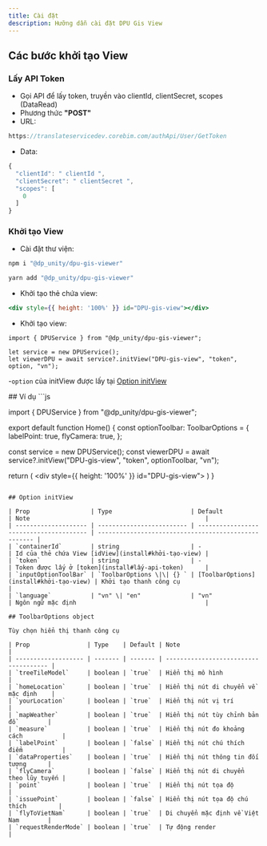 ```yaml
---
title: Cài đặt
description: Hưỡng dẫn cài đặt DPU Gis View
---
```



## Các bước khởi tạo View

<div className='fd-steps [&_h3]:fd-step'>
 
### Lấy API Token
- Gọi API để lấy token, truyền vào clientId, clientSecret, scopes (DataRead)
- Phương thức **"POST"**
- URL: 
```js 
https://translateservicedev.corebim.com/authApi/User/GetToken
```
- Data: 
```js
{
  "clientId": " clientId ",
  "clientSecret": " clientSecret ",
  "scopes": [
    0
  ]
}
```
### Khởi tạo View
- Cài đặt thư viện:
```ts tab="npm"
npm i "@dp_unity/dpu-gis-viewer"
```
```ts tab="yarn"
yarn add "@dp_unity/dpu-gis-viewer"
```
- Khởi tạo thẻ chứa view:
```jsx
<div style={{ height: '100%' }} id="DPU-gis-view"></div>
```
- Khởi tạo view:
```tsx
import { DPUService } from "@dp_unity/dpu-gis-viewer";

let service = new DPUService();
let viewerDPU = await service?.initView("DPU-gis-view", "token", option, "vn");

````
-`option` của initView được lấy tại [Option initView](install#toolbaroptions-object)
</div>
## Ví dụ
```js

import { DPUService } from "@dp_unity/dpu-gis-viewer";

export default function Home() {
  const optionToolbar: ToolbarOptions = {
      labelPoint: true,
      flyCamera: true,
  };

  const service = new DPUService();
  const viewerDPU = await service?.initView("DPU-gis-view", "token", optionToolbar, "vn");

  return (
    <div style={{ height: '100%' }} id="DPU-gis-view"></div>
  )
}
````

## Option initView

| Prop                 | Type                      | Default                                 | Note                                                 |
| -------------------- | ------------------------- | --------------------------------------- | ---------------------------------------------------- |
| `containerId`        | string                    | -                                       | Id của thẻ chứa View [idView](install#khởi-tạo-view) |
| `token`              | string                    | -                                       | Token được lấy ở [token](install#lấy-api-token)      |
| `inputOptionToolBar` | `ToolbarOptions \|\| {} ` | [ToolbarOptions](install#khởi-tạo-view) | Khởi tạo thanh công cụ                               |
| `language`           | "vn" \| "en"              | "vn"                                    | Ngôn ngữ mặc định                                    |

## ToolbarOptions object

Tùy chọn hiển thị thanh công cụ

| Prop                | Type    | Default | Note                                  |
| ------------------- | ------- | ------- | ------------------------------------- |
| `treeTileModel`     | boolean | `true`  | Hiển thị mô hình                      |
| `homeLocation`      | boolean | `true`  | Hiển thị nút di chuyển về mặc định    |
| `yourLocation`      | boolean | `true`  | Hiển thị nút vị trí                   |
| `mapWeather`        | boolean | `true`  | Hiển thị nút tùy chỉnh bản đồ         |
| `measure`           | boolean | `true`  | Hiển thị nút đo khoảng cách           |
| `labelPoint`        | boolean | `false` | Hiển thị nút chú thích điểm           |
| `dataProperties`    | boolean | `true`  | Hiển thị nút thông tin đối tượng      |
| `flyCamera`         | boolean | `false` | Hiển thị nút di chuyển theo lũy tuyến |
| `point`             | boolean | `true`  | Hiển thị nút tọa độ                   |
| `issuePoint`        | boolean | `false` | Hiển thị nút tọa độ chú thích         |
| `flyToVietNam`      | boolean | `true`  | Di chuyển mặc định về Việt Nam        |
| `requestRenderMode` | boolean | `true`  | Tự động render                        |
